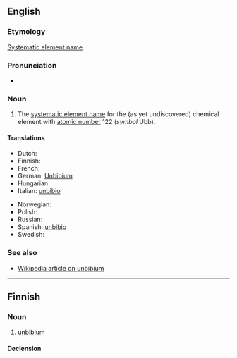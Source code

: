 ==English==
{{elements|Ubb|unbiunium|Ubu|unbitrium|Ubt}}

===Etymology===
[[w:Systematic element name|Systematic element name]].

===Pronunciation===
*{{IPA|/ˌʌnˈbɪbiəm/}}

===Noun===
{{en-noun|-}}

# {{element}} The [[systematic element name]] for the (as yet undiscovered) chemical element with [[atomic number]] 122 (''symbol'' Ubb).

====Translations====
{{trans-top|element}}
* Dutch: {{t-|nl|unbibium|n}}
* Finnish: {{t-|fi|unbibium}}
* French: {{t-|fr|unbibium|m}}
* German: [[Unbibium]] {{n}}
* Hungarian: {{t-|hu|unbibium}}
* Italian: [[unbibio]] {{m}}
{{trans-mid}}
* Norwegian: {{t-|no|unbibium}}
* Polish: {{t-|pl|unbibium|m}}
* Russian: {{t-|ru|унбибий|m|tr=unbíbij|sc=Cyrl}}
* Spanish: [[unbibio]] {{m}}
* Swedish: {{t-|sv|unbibium}}
{{trans-bottom}}

===See also===
*[[w:Unbibium|Wikipedia article on unbibium]]

----

==Finnish==
{{wikipedia|lang=fi}}

===Noun===
{{infl|fi|noun}}

# {{element|lang=fi}} [[#English|unbibium]]

====Declension====
{{fi-decl-tuoli|unbibium|np=1}}
